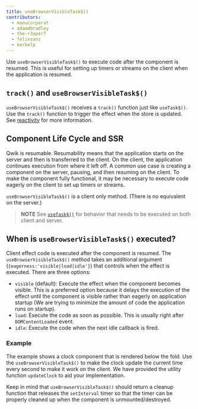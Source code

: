 ```yaml
---
title: useBrowserVisibleTask$()
contributors:
  - manucorporat
  - adamdbradley
  - the-r3aper7
  - felixsanz
  - kerbelp
---
```


Use `useBrowserVisibleTask$()` to execute code after the component is resumed. This is useful for setting up timers or streams on the client when the application is resumed.

## `track()` and `useBrowserVisibleTask$()`

`useBrowserVisibleTask$()` receives a `track()` function just like `useTask$()`. Use the `track()` function to trigger the effect when the store is updated. See [reactivity](../../../tutorial/reactivity/explicit/index.mdx) for more information.

## Component Life Cycle and SSR

Qwik is resumable. Resumability means that the application starts on the server and then is transferred to the client. On the client, the application continues execution from where it left off. A common use case is creating a component on the server, pausing, and then resuming on the client. To make the component fully functional, it may be necessary to execute code eagerly on the client to set up timers or streams.

`useBrowserVisibleTask$()` is a client only method. (There is no equivalent on the server.)

> **NOTE** See [`useTask$()`](/docs/components/lifecycle/index.mdx#usetask) for behavior that needs to be executed on both client and server.

## When is `useBrowserVisibleTask$()` executed?

Client effect code is executed after the component is resumed. The `useBrowserVisibleTask$()` method takes an additional argument (`{eagerness:'visible|load|idle'}`) that controls when the effect is executed. There are three options:

- `visible` (default): Execute the effect when the component becomes visible. This is a preferred option because it delays the execution of the effect until the component is visible rather than eagerly on application startup (We are trying to minimize the amount of code the application runs on startup).
- `load`: Execute the code as soon as possible. This is usually right after `DOMContentLoaded` event.
- `idle`: Execute the code when the next idle callback is fired.

### Example

The example shows a clock component that is rendered below the fold. Use the `useBrowserVisibleTask$()` to make the clock update the current time every second to make it work on the client. We have provided the utility function `updateClock` to aid your implementation.

Keep in mind that `useBrowserVisibleTask$()` should return a cleanup function that releases the `setInterval` timer so that the timer can be properly cleaned up when the component is unmounted/destroyed.
